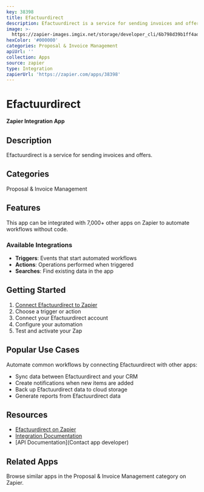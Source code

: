 ```yaml
---
key: 38398
title: Efactuurdirect
description: Efactuurdirect is a service for sending invoices and offers.
image: >-
  https://zapier-images.imgix.net/storage/developer_cli/6b798d39b1ff4ad7bf0ed69e99a29d5f.png?auto=format%2Ccompress&ixlib=python-3.0.0&q=50
hexColor: '#000000'
categories: Proposal & Invoice Management
apiUrl: ''
collection: Apps
source: zapier
type: Integration
zapierUrl: 'https://zapier.com/apps/38398'
---
```

# Efactuurdirect

**Zapier Integration App**

## Description

Efactuurdirect is a service for sending invoices and offers.

## Categories

Proposal & Invoice Management

## Features

This app can be integrated with 7,000+ other apps on Zapier to automate workflows without code.

### Available Integrations

- **Triggers**: Events that start automated workflows
- **Actions**: Operations performed when triggered
- **Searches**: Find existing data in the app

## Getting Started

1. [Connect Efactuurdirect to Zapier](https://zapier.com/apps/38398)
2. Choose a trigger or action
3. Connect your Efactuurdirect account
4. Configure your automation
5. Test and activate your Zap

## Popular Use Cases

Automate common workflows by connecting Efactuurdirect with other apps:

- Sync data between Efactuurdirect and your CRM
- Create notifications when new items are added
- Back up Efactuurdirect data to cloud storage
- Generate reports from Efactuurdirect data

## Resources

- [Efactuurdirect on Zapier](https://zapier.com/apps/38398)
- [Integration Documentation](https://zapier.com/apps/38398/integrations)
- [API Documentation](Contact app developer)

## Related Apps

Browse similar apps in the Proposal & Invoice Management category on Zapier.
